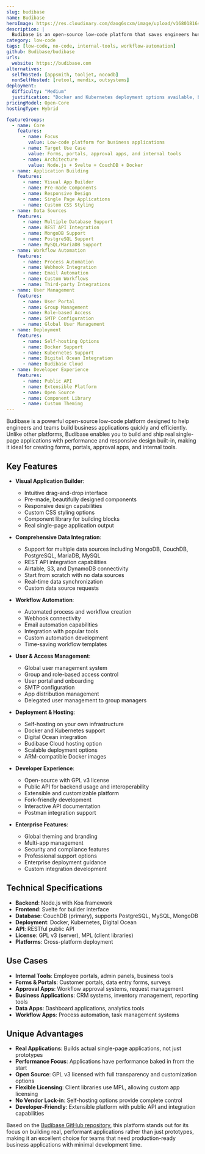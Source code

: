 ```yaml
---
slug: budibase
name: Budibase
heroImage: https://res.cloudinary.com/daog6scxm/image/upload/v1680181644/ui/homepage-design-ui_sizp7b.png
description: |
  Budibase is an open-source low-code platform that saves engineers hundreds of hours building forms, portals, and approval apps securely. It enables you to build and ship real single-page applications with performance baked in and responsive design capabilities.
category: low-code
tags: [low-code, no-code, internal-tools, workflow-automation]
github: Budibase/budibase
urls:
  website: https://budibase.com
alternatives:
  selfHosted: [appsmith, tooljet, nocodb]
  nonSelfHosted: [retool, mendix, outsystems]
deployment:
  difficulty: "Medium"
  justification: "Docker and Kubernetes deployment options available, but requires proper configuration for production environments and database setup."
pricingModel: Open-Core
hostingType: Hybrid

featureGroups:
  - name: Core
    features:
      - name: Focus
        value: Low-code platform for business applications
      - name: Target Use Case
        value: Forms, portals, approval apps, and internal tools
      - name: Architecture
        value: Node.js + Svelte + CouchDB + Docker
  - name: Application Building
    features:
      - name: Visual App Builder
      - name: Pre-made Components
      - name: Responsive Design
      - name: Single Page Applications
      - name: Custom CSS Styling
  - name: Data Sources
    features:
      - name: Multiple Database Support
      - name: REST API Integration
      - name: MongoDB Support
      - name: PostgreSQL Support
      - name: MySQL/MariaDB Support
  - name: Workflow Automation
    features:
      - name: Process Automation
      - name: Webhook Integration
      - name: Email Automation
      - name: Custom Workflows
      - name: Third-party Integrations
  - name: User Management
    features:
      - name: User Portal
      - name: Group Management
      - name: Role-based Access
      - name: SMTP Configuration
      - name: Global User Management
  - name: Deployment
    features:
      - name: Self-hosting Options
      - name: Docker Support
      - name: Kubernetes Support
      - name: Digital Ocean Integration
      - name: Budibase Cloud
  - name: Developer Experience
    features:
      - name: Public API
      - name: Extensible Platform
      - name: Open Source
      - name: Component Library
      - name: Custom Theming
---
```


Budibase is a powerful open-source low-code platform designed to help engineers and teams build business applications quickly and efficiently. Unlike other platforms, Budibase enables you to build and ship real single-page applications with performance and responsive design built-in, making it ideal for creating forms, portals, approval apps, and internal tools.

## Key Features

- **Visual Application Builder**:

  - Intuitive drag-and-drop interface
  - Pre-made, beautifully designed components
  - Responsive design capabilities
  - Custom CSS styling options
  - Component library for building blocks
  - Real single-page application output

- **Comprehensive Data Integration**:

  - Support for multiple data sources including MongoDB, CouchDB, PostgreSQL, MariaDB, MySQL
  - REST API integration capabilities
  - Airtable, S3, and DynamoDB connectivity
  - Start from scratch with no data sources
  - Real-time data synchronization
  - Custom data source requests

- **Workflow Automation**:

  - Automated process and workflow creation
  - Webhook connectivity
  - Email automation capabilities
  - Integration with popular tools
  - Custom automation development
  - Time-saving workflow templates

- **User & Access Management**:

  - Global user management system
  - Group and role-based access control
  - User portal and onboarding
  - SMTP configuration
  - App distribution management
  - Delegated user management to group managers

- **Deployment & Hosting**:

  - Self-hosting on your own infrastructure
  - Docker and Kubernetes support
  - Digital Ocean integration
  - Budibase Cloud hosting option
  - Scalable deployment options
  - ARM-compatible Docker images

- **Developer Experience**:

  - Open-source with GPL v3 license
  - Public API for backend usage and interoperability
  - Extensible and customizable platform
  - Fork-friendly development
  - Interactive API documentation
  - Postman integration support

- **Enterprise Features**:
  - Global theming and branding
  - Multi-app management
  - Security and compliance features
  - Professional support options
  - Enterprise deployment guidance
  - Custom integration development

## Technical Specifications

- **Backend**: Node.js with Koa framework
- **Frontend**: Svelte for builder interface
- **Database**: CouchDB (primary), supports PostgreSQL, MySQL, MongoDB
- **Deployment**: Docker, Kubernetes, Digital Ocean
- **API**: RESTful public API
- **License**: GPL v3 (server), MPL (client libraries)
- **Platforms**: Cross-platform deployment

## Use Cases

- **Internal Tools**: Employee portals, admin panels, business tools
- **Forms & Portals**: Customer portals, data entry forms, surveys
- **Approval Apps**: Workflow approval systems, request management
- **Business Applications**: CRM systems, inventory management, reporting tools
- **Data Apps**: Dashboard applications, analytics tools
- **Workflow Apps**: Process automation, task management systems

## Unique Advantages

- **Real Applications**: Builds actual single-page applications, not just prototypes
- **Performance Focus**: Applications have performance baked in from the start
- **Open Source**: GPL v3 licensed with full transparency and customization options
- **Flexible Licensing**: Client libraries use MPL, allowing custom app licensing
- **No Vendor Lock-in**: Self-hosting options provide complete control
- **Developer-Friendly**: Extensible platform with public API and integration capabilities

Based on the [Budibase GitHub repository](https://github.com/Budibase/budibase), this platform stands out for its focus on building real, performant applications rather than just prototypes, making it an excellent choice for teams that need production-ready business applications with minimal development time.
